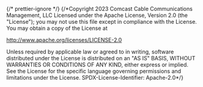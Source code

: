 ﻿{/* prettier-ignore */}
{/*Copyright 2023 Comcast Cable Communications Management, LLC
Licensed under the Apache License, Version 2.0 (the "License");
you may not use this file except in compliance with the License.
You may obtain a copy of the License at

http://www.apache.org/licenses/LICENSE-2.0

Unless required by applicable law or agreed to in writing, software
distributed under the License is distributed on an "AS IS" BASIS,
WITHOUT WARRANTIES OR CONDITIONS OF ANY KIND, either express or implied.
See the License for the specific language governing permissions and
limitations under the License.
SPDX-License-Identifier: Apache-2.0\*/}


<Meta of={MarqueeStories} />

<Title />

Scrolls long text

## Source

https://github.com/rdkcentral/Lightning-UI-Components/blob/develop/packages/@lightningjs/ui-components/src/components/Marquee/Marquee.js

## Usage

This component takes in a string or a texture, applies a fade shader to the right, and scrolls the content in a loop.

```js
import { Marquee } from '@lightningjs/ui-components';

class Example extends lng.Component {
  static _template() {
    return {
      Marquee: {
        type: Marquee,
        w: 350,
        h: 50,
        title: {
          text: 'This is a scrolling Marquee component for long text',
          ...TYPESCALE.headline2,
          textColor: getHexColor(COLORS_TEXT.light),
          maxLines: 1
        },
        autoStart: true
      }
    };
  }
}
```

## API

### Properties

| name           | type    | required | default                  | description                                                                                               |
| -------------- | ------- | -------- | ------------------------ | --------------------------------------------------------------------------------------------------------- |
| autoStart      | boolean | false    | false                    | Start scrolling on initiation                                                                             |
| centerAlign    | boolean | false    | false                    | Will center the entire texture if the width of the content is less than the container                     |
| contentTexture | object  | false    | false                    | An object matching Lightning texture object (this.tag('MyTag').getTexture())                              |
| color          | string  | false    | theme.color.fillNeutral1 | Set color of text                                                                                         |
| delay          | number  | false    | 1.5                      | Delay before scrolling starts                                                                             |
| overrideLoopX  | number  | false    | undefined                | alters the length of the marquee loop. Used by withMarqueeSync to synchronize multiple marquee components |
| repeat         | number  | false    | -1                       | Number of times to repeat scrolling                                                                       |
| title          | string  | false    | undefined                | An object matching Lightning text object                                                                  |

### Style Properties

| name         | type    | description                                                                              |
| ------------ | ------- | ---------------------------------------------------------------------------------------- |
| fadeW        | number  | Starting point of where fadeShader is applied                                            |
| offset       | number  | Helps decide whether content should be clipped and where it should be positioned         |
| shouldSmooth | boolean | Determines whether things like centering should happen immediately or animate into place |

### Methods

#### startScrolling():void

Start scrolling

#### stopScrolling():void

Stops scrolling

